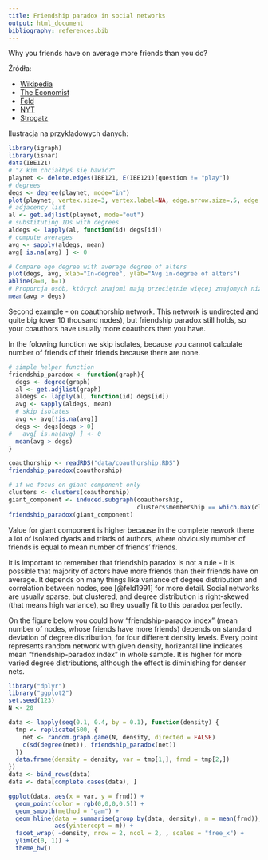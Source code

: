 ```yaml
---
title: Friendship paradox in social networks
output: html_document
bibliography: references.bib
---
```


Why you friends have on average more friends than you do?


Źródła:

* [Wikipedia](http://en.wikipedia.org/wiki/Friendship_paradox)
* [The Economist](http://www.economist.com/blogs/economist-explains/2013/04/economist-explains-why-friends-more-popular-paradox)
* [Feld](http://www.jstor.org/discover/10.2307/2781907?sid=21105509656851&uid=4&uid=3738840&uid=2)
* [NYT](http://opinionator.blogs.nytimes.com/2012/09/17/friends-you-can-count-on/?_r=0)
* [Strogatz](http://blogs.cornell.edu/info2040/2012/10/03/the-friendship-paradox-why-your-friends-have-more-friends-than-you-do/)




Ilustracja na przykładowych danych:

```r
library(igraph)
library(isnar)
data(IBE121)
# "Z kim chciałbyś się bawić?"
playnet <- delete.edges(IBE121, E(IBE121)[question != "play"])
# degrees
degs <- degree(playnet, mode="in")
plot(playnet, vertex.size=3, vertex.label=NA, edge.arrow.size=.5, edge.curved=.2)
# adjacency list
al <- get.adjlist(playnet, mode="out")
# substituting IDs with degrees
aldegs <- lapply(al, function(id) degs[id])
# compute averages
avg <- sapply(aldegs, mean)
avg[ is.na(avg) ] <- 0

# Compare ego degree with average degree of alters
plot(degs, avg, xlab="In-degree", ylab="Avg in-degree of alters")
abline(a=0, b=1)
# Proporcja osób, których znajomi mają przeciętnie więcej znajomych niż oni sami
mean(avg > degs)
```

Second example - on coauthorship network. This network is undirected and quite big (over 10 thousand nodes), but friendship paradox still holds, so your coauthors have usually more coauthors then you have.

In the folowing function we skip isolates, because you cannot calculate number of friends of their friends because there are none.

```r
# simple helper function
friendship_paradox <- function(graph){
  degs <- degree(graph)
  al <- get.adjlist(graph)
  aldegs <- lapply(al, function(id) degs[id])
  avg <- sapply(aldegs, mean)
  # skip isolates
  avg <- avg[!is.na(avg)]
  degs <- degs[degs > 0]
#   avg[ is.na(avg) ] <- 0
  mean(avg > degs)
}

coauthorship <- readRDS("data/coauthorship.RDS")
friendship_paradox(coauthorship)

# if we focus on giant component only
clusters <- clusters(coauthorship)
giant_component <- induced.subgraph(coauthorship, 
                                    clusters$membership == which.max(clusters$csize))
friendship_paradox(giant_component)
```

Value for giant component is higher because in the complete nework there a lot of isolated dyads and triads of authors, where obviously number of friends is equal to mean number of friends' friends.

It is important to remember that friendship paradox is not a rule - it is possible that majority of actors have more friends than their friends have on average. It depends on many things like variance of degree distribution and correlation between nodes, see [@feld1991] for more detail. Social networks are usually sparse, but clustered, and degree distribution is right-skewed (that means high variance), so they usually fit to this paradox perfectly.

On the figure below you could how "friendship-paradox index" (mean number of nodes, whose friends have more friends) depends on standard deviation of degree distribution, for four different density levels. Every point represents random network with given density, horizantal line indicates mean "friendship-paradox index" in whole sample. It is higher for more varied degree distributions, although the effect is diminishing for denser nets.

```r
library("dplyr")
library("ggplot2")
set.seed(123)
N <- 20

data <- lapply(seq(0.1, 0.4, by = 0.1), function(density) {
  tmp <- replicate(500, {
    net <- random.graph.game(N, density, directed = FALSE)
    c(sd(degree(net)), friendship_paradox(net))
  })
  data.frame(density = density, var = tmp[1,], frnd = tmp[2,])
})
data <- bind_rows(data)
data <- data[complete.cases(data), ]

ggplot(data, aes(x = var, y = frnd)) +
  geom_point(color = rgb(0,0,0,0.5)) +
  geom_smooth(method = "gam") +
  geom_hline(data = summarise(group_by(data, density), m = mean(frnd)),
             aes(yintercept = m)) +
  facet_wrap( ~density, nrow = 2, ncol = 2, , scales = "free_x") +
  ylim(c(0, 1)) +
  theme_bw()
```


